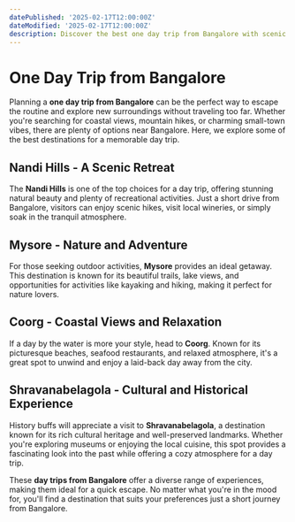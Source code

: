 ```yaml
---
datePublished: '2025-02-17T12:00:00Z'
dateModified: '2025-02-17T12:00:00Z'
description: Discover the best one day trip from Bangalore with scenic destinations, exciting activities, and top recommendations for a perfect getaway.
---
```


# One Day Trip from Bangalore

Planning a **one day trip from Bangalore** can be the perfect way to escape the routine and explore new surroundings without traveling too far. Whether you're searching for coastal views, mountain hikes, or charming small-town vibes, there are plenty of options near Bangalore. Here, we explore some of the best destinations for a memorable day trip.

## Nandi Hills - A Scenic Retreat

The **Nandi Hills** is one of the top choices for a day trip, offering stunning natural beauty and plenty of recreational activities. Just a short drive from Bangalore, visitors can enjoy scenic hikes, visit local wineries, or simply soak in the tranquil atmosphere.

<PromotionSection />

## Mysore - Nature and Adventure

For those seeking outdoor activities, **Mysore** provides an ideal getaway. This destination is known for its beautiful trails, lake views, and opportunities for activities like kayaking and hiking, making it perfect for nature lovers.

## Coorg - Coastal Views and Relaxation

If a day by the water is more your style, head to **Coorg**. Known for its picturesque beaches, seafood restaurants, and relaxed atmosphere, it's a great spot to unwind and enjoy a laid-back day away from the city.

## Shravanabelagola - Cultural and Historical Experience

History buffs will appreciate a visit to **Shravanabelagola**, a destination known for its rich cultural heritage and well-preserved landmarks. Whether you're exploring museums or enjoying the local cuisine, this spot provides a fascinating look into the past while offering a cozy atmosphere for a day trip.

These **day trips from Bangalore** offer a diverse range of experiences, making them ideal for a quick escape. No matter what you're in the mood for, you'll find a destination that suits your preferences just a short journey from Bangalore.
